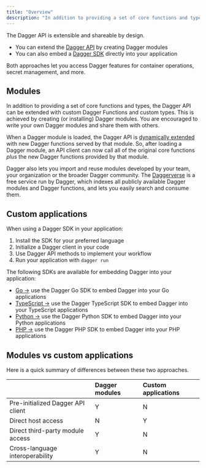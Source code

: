 ```yaml
---
title: "Overview"
description: "In addition to providing a set of core functions and types, the Dagger API can also be extended with custom Dagger Functions and custom types."
---
```


The Dagger API is extensible and shareable by design.

- You can extend the [Dagger API](../getting-started/api.mdx) by creating Dagger modules
- You can also embed a [Dagger SDK](../extending/clients-sdk.mdx) directly into your application

Both approaches let you access Dagger features for container operations, secret management, and more.

## Modules

In addition to providing a set of core functions and types, the Dagger API can be extended with custom Dagger Functions and custom types. This is achieved by creating (or installing) Dagger modules. You are encouraged to write your own Dagger modules and share them with others.

When a Dagger module is loaded, the Dagger API is [dynamically extended](../reference/api/internals.mdx#dynamic-api-extension) with new Dagger functions served by that module. So, after loading a Dagger module, an API client can now call all of the original core functions _plus_ the new Dagger functions provided by that module.

Dagger also lets you import and reuse modules developed by your team, your organization or the broader Dagger community. The [Daggerverse](https://daggerverse.dev) is a free service run by Dagger, which indexes all publicly available Dagger modules and Dagger functions, and lets you easily search and consume them.

## Custom applications

When using a Dagger SDK in your application:

1. Install the SDK for your preferred language
2. Initialize a Dagger client in your code
3. Use Dagger API methods to implement your workflow
4. Run your application with `dagger run`

The following SDKs are available for embedding Dagger into your application:

- [Go →](./custom-applications/go.mdx) use the Dagger Go SDK to embed Dagger into your Go applications
- [TypeScript →](./custom-applications/typescript.mdx) use the Dagger TypeScript SDK to embed Dagger into your TypeScript applications
- [Python →](./custom-applications/python.mdx) use the Dagger Python SDK to embed Dagger into your Python applications
- [PHP →](./custom-applications/php.mdx) use the Dagger PHP SDK to embed Dagger into your PHP applications

## Modules vs custom applications

Here is a quick summary of differences between these two approaches.

|  | Dagger modules | Custom applications |
|:---|:---|:---|
| Pre-initialized Dagger API client | Y | N |
| Direct host access | N | Y |
| Direct third-party module access | Y | N |
| Cross-language interoperability | Y | N |
